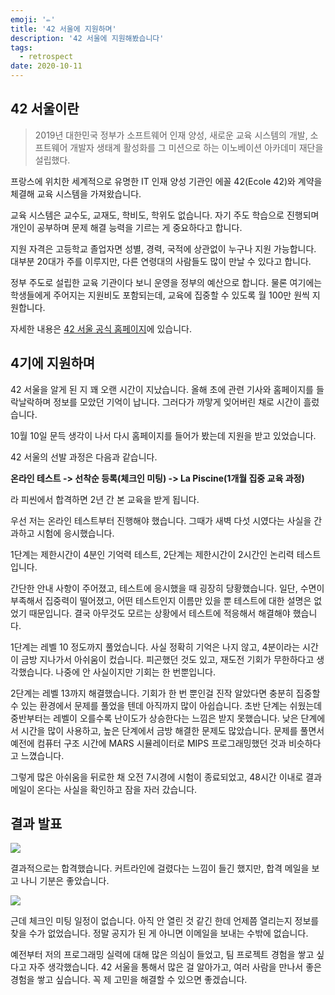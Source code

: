```yaml
---
emoji: '✏'
title: '42 서울에 지원하며'
description: '42 서울에 지원해봤습니다'
tags:
  - retrospect
date: 2020-10-11
---
```


## 42 서울이란

> 2019년 대한민국 정부가 소프트웨어 인재 양성, 새로운 교육 시스템의 개발, 소프트웨어 개발자 생태계 활성화를 그 미션으로 하는 이노베이션 아카데미 재단을 설립했다.

프랑스에 위치한 세계적으로 유명한 IT 인재 양성 기관인 에꼴 42(Ecole 42)와 계약을 체결해 교육 시스템을 가져왔습니다.

교육 시스템은 교수도, 교재도, 학비도, 학위도 없습니다. 자기 주도 학습으로 진행되며 개인이 공부하며 문제 해결 능력을 기르는 게 중요하다고 합니다.

지원 자격은 고등학교 졸업자면 성별, 경력, 국적에 상관없이 누구나 지원 가능합니다. 대부분 20대가 주를 이루지만, 다른 연령대의 사람들도 많이 만날 수 있다고 합니다.

정부 주도로 설립한 교육 기관이다 보니 운영을 정부의 예산으로 합니다. 물론 여기에는 학생들에게 주어지는 지원비도 포함되는데, 교육에 집중할 수 있도록 월 100만 원씩 지원합니다.

자세한 내용은 [42 서울 공식 홈페이지](https://42seoul.kr)에 있습니다.

## 4기에 지원하며

42 서울을 알게 된 지 꽤 오랜 시간이 지났습니다. 올해 초에 관련 기사와 홈페이지를 들락날락하며 정보를 모았던 기억이 납니다. 그러다가 까맣게 잊어버린 채로 시간이 흘렀습니다.

10월 10일 문득 생각이 나서 다시 홈페이지를 들어가 봤는데 지원을 받고 있었습니다.

42 서울의 선발 과정은 다음과 같습니다.

**온라인 테스트 -> 선착순 등록(체크인 미팅) -> La Piscine(1개월 집중 교육 과정)**

라 피씬에서 합격하면 2년 간 본 교육을 받게 됩니다.

우선 저는 온라인 테스트부터 진행해야 했습니다. 그때가 새벽 다섯 시였다는 사실을 간과하고 시험에 응시했습니다.

1단계는 제한시간이 4분인 기억력 테스트, 2단계는 제한시간이 2시간인 논리력 테스트입니다.

간단한 안내 사항이 주어졌고, 테스트에 응시했을 때 굉장히 당황했습니다. 일단, 수면이 부족해서 집중력이 떨어졌고, 어떤 테스트인지 이름만 있을 뿐 테스트에 대한 설명은 없었기 때문입니다. 결국 아무것도 모르는 상황에서 테스트에 적응해서 해결해야 했습니다.

1단계는 레벨 10 정도까지 풀었습니다. 사실 정확히 기억은 나지 않고, 4분이라는 시간이 금방 지나가서 아쉬움이 컸습니다. 피곤했던 것도 있고, 재도전 기회가 무한하다고 생각했습니다. 나중에 안 사실이지만 기회는 한 번뿐입니다.

2단계는 레벨 13까지 해결했습니다. 기회가 한 번 뿐인걸 진작 알았다면 충분히 집중할 수 있는 환경에서 문제를 풀었을 텐데 아직까지 많이 아쉽습니다. 초반 단계는 쉬웠는데 중반부터는 레벨이 오를수록 난이도가 상승한다는 느낌은 받지 못했습니다. 낮은 단계에서 시간을 많이 사용하고, 높은 단계에서 금방 해결한 문제도 많았습니다. 문제를 풀면서 예전에 컴퓨터 구조 시간에 MARS 시뮬레이터로 MIPS 프로그래밍했던 것과 비슷하다고 느꼈습니다.

그렇게 많은 아쉬움을 뒤로한 채 오전 7시경에 시험이 종료되었고, 48시간 이내로 결과 메일이 온다는 사실을 확인하고 잠을 자러 갔습니다.

## 결과 발표

![](0.png)

결과적으로는 합격했습니다. 커트라인에 걸렸다는 느낌이 들긴 했지만, 합격 메일을 보고 나니 기분은 좋았습니다.

![](1.png)

근데 체크인 미팅 일정이 없습니다. 아직 안 열린 것 같긴 한데 언제쯤 열리는지 정보를 찾을 수가 없었습니다. 정말 공지가 된 게 아니면 이메일을 보내는 수밖에 없습니다.

예전부터 저의 프로그래밍 실력에 대해 많은 의심이 들었고, 팀 프로젝트 경험을 쌓고 싶다고 자주 생각했습니다. 42 서울을 통해서 많은 걸 알아가고, 여러 사람을 만나서 좋은 경험을 쌓고 싶습니다. 꼭 제 고민을 해결할 수 있으면 좋겠습니다.
